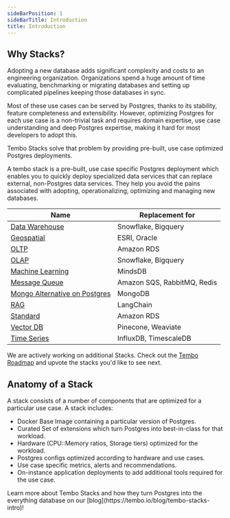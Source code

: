 ```yaml
---
sideBarPosition: 1
sideBarTitle: Introduction
title: Introduction
---
```



## Why Stacks?

Adopting a new database adds significant complexity and costs to an engineering organization. Organizations spend a huge amount of time evaluating, benchmarking or migrating databases and setting up complicated pipelines keeping those databases in sync.

Most of these use cases can be served by Postgres, thanks to its stability, feature completeness and extensibility. However, optimizing Postgres for each use case is a non-trivial task and requires domain expertise, use case understanding and deep Postgres expertise, making it hard for most developers to adopt this.

Tembo Stacks solve that problem by providing pre-built, use case optimized Postgres deployments.

A tembo stack is a pre-built, use case specific Postgres deployment which enables you to quickly deploy specialized data services that can replace external, non-Postgres data services. They help you avoid the pains associated with adopting, operationalizing, optimizing and managing new databases.

| Name                                                  | Replacement for             |
| ----------------------------------------------------- | --------------------------- |
| [Data Warehouse](https://tembo.io/docs/product/stacks/analytical/data-warehouse)                    | Snowflake, Bigquery         |
| [Geospatial](https://tembo.io/docs/product/stacks/analytical/geospatial)                           | ESRI, Oracle                |
| [OLTP](https://tembo.io/docs/product/stacks/transactional/oltp)                                       | Amazon RDS                  |
| [OLAP](https://tembo.io/docs/product/stacks/analytical/olap)                                       | Snowflake, Bigquery         |
| [Machine Learning](https://tembo.io/docs/product/stacks/ai/machine-learning)               | MindsDB                     |
| [Message Queue](https://tembo.io/docs/product/stacks/transactional/message-queue)                     | Amazon SQS, RabbitMQ, Redis |
| [Mongo Alternative on Postgres](https://tembo.io/docs/product/stacks/transactional/mongo-alternative) | MongoDB                     |
| [RAG](https://tembo.io/docs/product/stacks/ai/rag)                                         | LangChain                   |
| [Standard](https://tembo.io/docs/product/stacks/transactional/standard)                               | Amazon RDS                  |
| [Vector DB](https://tembo.io/docs/product/stacks/ai/vectordb)                             | Pinecone, Weaviate          |
| [Time Series](https://tembo.io/docs/product/stacks/analytical/timeseries)                          | InfluxDB, TimescaleDB       |

We are actively working on additional Stacks. Check out the [Tembo Roadmap](https://roadmap.tembo.io/roadmap) and upvote the stacks you'd like to see next.

## Anatomy of a Stack

A stack consists of a number of components that are optimized for a particular use case. A stack includes:

-   Docker Base Image containing a particular version of Postgres.
-   Curated Set of extensions which turn Postgres into best-in-class for that workload.
-   Hardware (CPU::Memory ratios, Storage tiers) optimized for the workload.
-   Postgres configs optimized according to hardware and use cases.
-   Use case specific metrics, alerts and recommendations.
-   On-instance application deployments to add additional tools required for the use case.

<Callout variant='info'>
	Learn more about Tembo Stacks and how they turn Postgres into the everything
	database on our [blog](https://tembo.io/blog/tembo-stacks-intro)!
</Callout>
